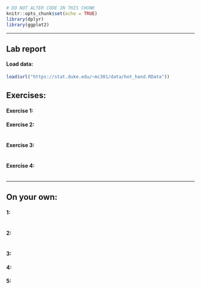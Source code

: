 ```r
# DO NOT ALTER CODE IN THIS CHUNK
knitr::opts_chunk$set(echo = TRUE)
library(dplyr)
library(ggplot2)
```

* * *

## Lab report

#### Load data:
```r
load(url("https://stat.duke.edu/~mc301/data/hot_hand.RData"))
```

## Exercises:

#### Exercise 1: 



#### Exercise 2: 


```r

```


#### Exercise 3: 


```r

```


#### Exercise 4: 


```r

```


* * *

## On your own:

#### 1: 


```r

```


#### 2: 


```r

```


#### 3: 


#### 4: 


#### 5:


